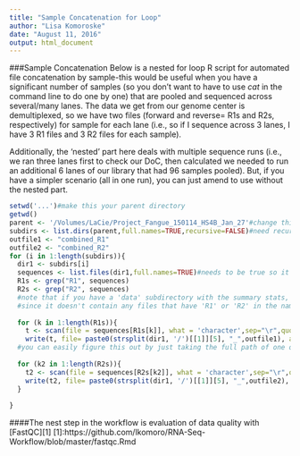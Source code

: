 ```yaml
---
title: "Sample Concatenation for Loop"
author: "Lisa Komoroske"
date: "August 11, 2016"
output: html_document
---
```

###Sample Concatenation
Below is a nested for loop R script for automated file concatenation by sample-this would be useful when you have a significant number of samples (so you don't want to have to use *cat* in the command line to do one by one) that are pooled and sequenced across several/many lanes. The data we get from our genome center is demultiplexed, so we have two files (forward and reverse= R1s and R2s, respectively) for sample for each lane (i.e., so if I sequence across 3 lanes, I have 3 R1 files and 3 R2 files for each sample).

Additionally, the 'nested' part here deals with multiple sequence runs (i.e., we ran three lanes first to check our DoC, then calculated we needed to run an additional 6 lanes of our library that had 96 samples pooled). But, if you have a simpler scenario (all in one run), you can just amend to use without the nested part. 


```r

setwd('...')#make this your parent directory
getwd()
parent <- '/Volumes/LaCie/Project_Fangue_150114_HS4B_Jan_27'#change this to be whatever folder all your sample subfolders live in
subdirs <- list.dirs(parent,full.names=TRUE,recursive=FALSE)#need recursive to be false else it includes the parent directory as well in the list and messes up the length, etc.
outfile1 <- "combined_R1"
outfile2 <- "combined_R2"
for (i in 1:length(subdirs)){ 
  dir1 <- subdirs[i]
  sequences <- list.files(dir1,full.names=TRUE)#needs to be true so it has the full paths of the directories to go into
  R1s <- grep("R1", sequences)
  R2s <- grep("R2", sequences)
  #note that if you have a 'data' subdirectory with the summary stats, etc. you may need to move it out of the parent directory first, because 
  #since it doesn't contain any files that have 'R1' or 'R2' in the name, the for loop may get stuck there.
  
  for (k in 1:length(R1s)){
    t <- scan(file = sequences[R1s[k]], what = 'character',sep="\r",quote="")
    write(t, file= paste0(strsplit(dir1, '/')[[1]][5], "_",outfile1), append=TRUE)}#depending on how long your paths are (where your files are stored), the [5] may need to be changed to higher or lower to label your output files with the sample names (i.e., the name of your subdirectory folder)
  #you can easily figure this out by just taking the full path of one of your subdirectories and running strsplit on it (or just counting). strsplit will return each component with the parse # it has assigned it
  
  for (k2 in 1:length(R2s)){
    t2 <- scan(file = sequences[R2s[k2]], what = 'character',sep="\r",quote="")
    write(t2, file= paste0(strsplit(dir1, '/')[[1]][5], "_",outfile2), append=TRUE)   
  } 
  
} 

```

####The nest step in the workflow is evaluation of data quality with [FastQC][1]
[1]:https://github.com/lkomoro/RNA-Seq-Workflow/blob/master/fastqc.Rmd